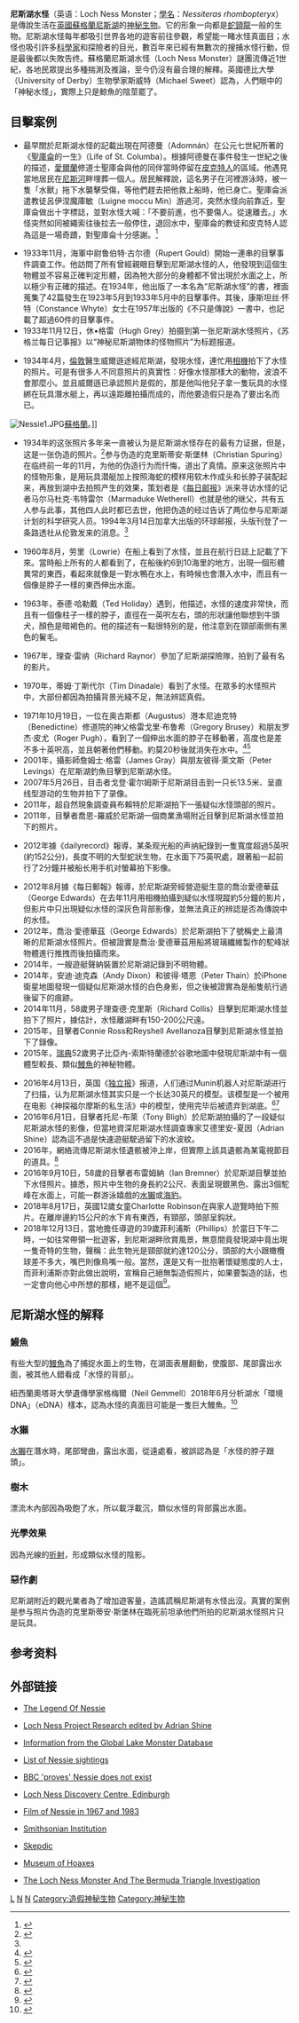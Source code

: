 {{Infobox paranormal creature
|Creature_Name  = 尼斯湖水怪
|Image_Name     = Loch Ness monster views.svg
|Image_Caption  = 目擊者所描述的水怪形狀
|Sub_Grouping   = [[湖怪|湖怪]]
|AKA            = Nessie
|Country        = {{UK}}[[蘇格蘭|蘇格蘭]]
|Region         = [[尼斯湖|尼斯湖]]
|Grouping       = [[神秘生物|神秘生物]]
|Habitat        = 水棲
|First_Reported = 565年（古代傳說），<ref>The date is inferred from the oldest written source reporting a monster in Loch Ness, the [http://www.ucc.ie/celt/published/T201040/index.html Life of St. Columba] {{Wayback|url=http://www.ucc.ie/celt/published/T201040/index.html |date=20160817062133 }} (chapter 28).</ref><br />1933年（現代紀錄）。
|Last_Sighted   = 2012年
|Status         = 未证实
}}

'''尼斯湖水怪'''（英语：Loch Ness Monster；[[學名|學名]]：''Nessiteras rhombopteryx''）是傳說生活在[[英國|英國]][[蘇格蘭|蘇格蘭]][[尼斯湖|尼斯湖]]的[[神秘生物|神秘生物]]。它的形象一向都是[[蛇頸龍|蛇頸龍]]一般的生物。尼斯湖水怪每年都吸引世界各地的遊客前往參觀，希望能一睹水怪真面目；水怪也吸引許多[[科學家|科學家]]和探險者的目光，數百年來已經有無數次的搜捕水怪行動，但是最後都以失敗告终。蘇格蘭尼斯湖水怪（Loch Ness Monster）謎團流傳近1世紀，各地民眾提出多種揣測及推論，至今仍沒有最合理的解釋。英國德比大學（University of Derby）生物學家斯威特（Michael Sweet）認為，人們眼中的「神秘水怪」，實際上只是鯨魚的陰莖罷了。

== 目擊案例 ==
*最早關於尼斯湖水怪的記載出現在阿德曼（Adomnán）在公元七世紀所著的《[[聖高隆|聖庫侖]]的一生》（Life of St. Columba）。根據阿德曼在事件發生一世紀之後的描述，[[愛爾蘭|愛爾蘭]]修道士聖庫侖與他的同伴當時停留在[[皮克特人|皮克特人]]的區域。他遇見當地居民在[[尼斯河|尼斯河]]畔埋葬一個人。居民解釋說，這名男子在河裡游泳時，被一隻「水獸」拖下水襲擊受傷，等他們趕去把他救上船時，他已身亡。聖庫侖派遣教徒呂伊涅魔庫敏（Luigne moccu Min）游過河，突然水怪向前靠近，聖庫侖做出十字標誌，並對水怪大喊：「不要前進，也不要傷人。從速離去。」水怪突然如同被繩索往後拉去一般停住，退回水中，聖庫侖的教徒和皮克特人認為這是一場奇蹟，對聖庫侖十分感謝。<ref>{{Cite web|url=http://tech.sina.com.cn/d/2008-02-21/13492034513.shtml|title=《科学世界》：真的有“湖怪”吗？|accessdate=2017年5月7日|author=方舟子|date=|publisher=新浪网|archive-date=2017-07-29|archive-url=https://web.archive.org/web/20170729001306/http://tech.sina.com.cn/d/2008-02-21/13492034513.shtml|dead-url=no}}</ref>

*1933年11月，海軍中尉鲁伯特·古尔德（Rupert Gould）開始一連串的目擊事件調查工作。他訪問了所有曾經親眼目擊到尼斯湖水怪的人，他發現到這個生物體並不容易正確判定形體，因為牠大部分的身體都不曾出現於水面之上，所以極少有正確的描述。在1934年，他出版了一本名為“尼斯湖水怪”的書，裡面蒐集了42篇發生在1923年5月到1933年5月中的目擊事件。其後，康斯坦丝·怀特（Constance Whyte）女士在1957年出版的《不只是傳說》一書中，也記載了超過60件的目擊事件。
*1933年11月12日，休•格雷（Hugh Grey）拍摄到第一张尼斯湖水怪照片，《苏格兰每日记事报》以“神秘尼斯湖物体的怪物照片”为标题报道。

*1934年4月，[[倫敦|倫敦]]醫生威爾遜途經尼斯湖，發現水怪，連忙用[[相機|相機]]拍下了水怪的照片。可是有很多人不同意照片的真實性：好像水怪那樣大的動物，波浪不會那麼小。並且威爾遜已承認照片是假的，那是他叫他兒子拿一隻玩具的水怪綁在玩具潛水艇上，再以遠距離拍攝而成的，而他要造假只是為了要出名而已。
[[File:Nessie1.JPG|thumb]][[蘇格蘭|蘇格蘭]]。]]

*1934年的这张照片多年来一直被认为是尼斯湖水怪存在的最有力证据，但是，这是一张伪造的照片。<ref name=":0">{{Cite web|url=https://news.google.com/newspapers?nid=1243&dat=19940314&id=YpZTAAAAIBAJ&sjid=F4cDAAAAIBAJ&pg=6946,1553547&hl=en|title=The Bulletin - Google News Archive Search|accessdate=2017-03-09|work=news.google.com|archive-date=2016-06-03|archive-url=https://web.archive.org/web/20160603211902/https://news.google.com/newspapers?nid=1243&dat=19940314&id=YpZTAAAAIBAJ&sjid=F4cDAAAAIBAJ&pg=6946,1553547&hl=en|dead-url=no}}</ref>参与伪造的克里斯蒂安·斯堡林（Christian Spuring）在临终前一年的11月，为他的伪造行为而忏悔，道出了真情。原来这张照片中的怪物形象，是用玩具潜艇加上按照海蛇的模样用软木作成头和长脖子装配起来，再放到湖中去拍照产生的效果，策划者是《[[每日邮报|每日邮报]]》派来寻访水怪的记者马尔马杜克·韦特雷尔（Marmaduke Wetherell）也就是他的继父，共有五人参与此事，其他四人此时都已去世，他把伪造的经过告诉了两位参与尼斯湖计划的科学研究人员。1994年3月14日加拿大出版的环球邮报，头版刊登了一条路透社从伦敦发来的消息。<ref name=":0" />

*1960年8月，劳里（Lowrie）在船上看到了水怪，並且在航行日誌上記載了下來。當時船上所有的人都看到了，在船後約6到10海里的地方，出現一個形體異常的東西，看起來就像是一對水鴨在水上，有時候也會潛入水中，而且有一個像是脖子一樣的東西伸出水面。

*1963年，泰德·哈勒戴（Ted Holiday）遇到，他描述，水怪的速度非常快，而且有一個像柱子一樣的脖子，直徑在一英呎左右，頭的形狀讓他聯想到牛頭犬，顏色是暗褐色的。他的描述有一點很特別的是，他注意到在頸部兩側有黑色的鬢毛。

*1967年，理查·雷纳（Richard Raynor）參加了尼斯湖探險隊，拍到了最有名的影片。

*1970年，蒂姆·丁斯代尔（Tim Dinadale）看到了水怪。在眾多的水怪照片中，大部份都因為拍攝背景光綫不足，無法辨認真假。

*1971年10月19日，一位在奥古斯都（Augustus）港本尼迪克特（Benedictine）修道院的神父格雷戈里·布鲁希（Gregory Brusey）和朋友罗杰·皮尤（Roger Pugh），看到了一個伸出水面的脖子在移動著，高度也是差不多十英呎高，並且朝著他們移動。約莫20秒後就消失在水中。<ref>{{cite journal| language =| author =陶世龙| title =水怪不怪| url =http://www.oursci.org/magazine/200108/010812.htm| journal =《三思科学》电子杂志| volume =| issue =第二期 2001年8月1日| pages =| year =2001| id =| deadurl =yes| archiveurl =https://web.archive.org/web/20080719183227/http://www.oursci.org/magazine/200108/010812.htm| archivedate =2008年7月19日}}</ref><ref>{{cite web |url=http://wlcguide.blogbus.com/logs/11621571.html |title=存档副本 |accessdate=2008-08-02 |deadurl=yes |archiveurl=https://web.archive.org/web/20081003033434/http://wlcguide.blogbus.com/logs/11621571.html |archivedate=2008-10-03 }}</ref>
*2001年，攝影師詹姆士·格雷（James Gray）與朋友彼得·萊文斯（Peter Levings）在尼斯湖釣魚目擊到尼斯湖水怪。
*2007年5月26日，目击者戈登·霍尔姆斯于尼斯湖目击到一只长13.5米、呈直线型游动的生物并拍下了录像。
*2011年，超自然現象調查員布賴特於尼斯湖拍下一張疑似水怪頭部的照片。
*2011年，目擊者喬恩-羅威於尼斯湖一個商業漁場附近目擊到尼斯湖水怪並拍下的照片。

*2012年據《dailyrecord》報導，某条观光船的声纳紀錄到一隻寬度超過5英呎(約152公分)，長度不明的大型蛇狀生物，在水面下75英呎處，跟著船一起前行了2分鐘并被船长用手机对螢幕拍下影像。

*2012年8月據《每日郵報》報導，於尼斯湖旁經營遊艇生意的喬治愛德華茲（George Edwards）在去年11月用相機拍攝到疑似水怪現蹤約5分鐘的影片，但影片中只出現疑似水怪的深灰色背部影像，並無法真正的辨認是否為傳說中的水怪。
*2012年，喬治·愛德華茲（George Edwards）於尼斯湖拍下了號稱史上最清晰的尼斯湖水怪照片。但被證實是喬治·愛德華茲用船將玻璃纖維製作的駝峰狀物體進行推拽而後拍攝而來。
*2014年，一艘遊艇聲納裝置於尼斯湖記錄到不明物體。
*2014年，安迪·迪克森（Andy Dixon）和彼得·塔恩（Peter Thain）於iPhone衛星地圖發現一個疑似尼斯湖水怪的白色身影，但之後被證實為是船隻航行過後留下的痕跡。
*2014年11月，58歲男子理查德·克里斯（Richard Collis）目擊到尼斯湖水怪並拍下了照片，據估計，水怪離湖畔有150-200公尺遠。
*2015年，目擊者Connie Ross和Reyshell Avellanoza目擊到尼斯湖水怪並拍下了錄像。
*2015年，[[瑞典|瑞典]]52歲男子比亞內-索斯特蘭德於谷歌地圖中發現尼斯湖中有一個體型較長、類似[[鰻魚|鰻魚]]的神秘物體。

*2016年4月13日，英国《[[独立报|独立报]]》报道，人们通过Munin机器人对尼斯湖进行了扫描，认为尼斯湖水怪其实只是一个长达30英尺的模型。该模型是一个被用在电影《神探福尔摩斯的私生活》中的模型，使用完毕后被遗弃到湖底。<ref>{{Cite web|url=http://jandan.net/2016/04/16/monster-ness.html|title=尼斯湖水怪的真相：其实就是个电影道具|accessdate=2017年4月22日|author=一只咸鱼|date=2016年4月16日|publisher=煎蛋网|archive-url=https://web.archive.org/web/20170423151313/http://jandan.net/2016/04/16/monster-ness.html|archive-date=2017年4月23日|dead-url=yes}}</ref><ref>{{Cite web|url=http://www.mnn.com/lifestyle/arts-culture/blogs/long-lost-monster-prop-discovered-bottom-loch-ness|title=We found Nessie?Sorry, just a movie prop|accessdate=2017年4月22日|author=|date=|publisher=mnn|archive-date=2017年4月23日|archive-url=https://web.archive.org/web/20170423151950/http://www.mnn.com/lifestyle/arts-culture/blogs/long-lost-monster-prop-discovered-bottom-loch-ness|dead-url=no}}</ref>
*2016年6月1日，目擊者托尼-布萊（Tony Bligh）於尼斯湖拍攝的了一段疑似尼斯湖水怪的影像，但當地資深尼斯湖水怪調查專家艾德里安-夏因（Adrian Shine）認為這不過是快速遊艇駛過留下的水波紋。
*2016年，網絡流傳尼斯湖水怪遺骸被沖上岸，但實際上該具遺骸為某電視節目的道具。<ref>{{Cite web|url=http://www.snopes.com/loch-ness-monster-carcass/|title=Images purportedly showing the skeletal remains of the Loch Ness Monster were actually taken from the set-up of a television show.|accessdate=2017年4月28日|author=Dan Evon|date=2016年6月30日|publisher=snopes.}}</ref>
*2016年9月10日，58歲的目擊者布雷姆納（Ian Bremner）於尼斯湖目擊並拍下水怪照片。據悉，照片中生物的身長約2公尺、表面呈現銀黑色、露出3個駝峰在水面上，可能一群游泳嬉戲的[[水獺|水獺]]或[[海豹|海豹]]。
*2018年8月17日，英國12歲女童Charlotte Robinson在與家人遊覽時拍下照片。在離岸邊約15公尺的水下肯有東西，有頸部，頭部呈鈎狀。
*2018年12月13日，當地擔任導遊的39歲菲利浦斯（Phillips）於當日下午二時，一如往常帶領一批遊客，到尼斯湖畔欣賞風景，無意間竟發現湖中竟出現一隻奇特的生物，聲稱：此生物光是頸部就約達120公分，頭部的大小跟橄欖球差不多大，嘴巴則像鳥嘴一般。當然，還是又有一批抱著懷疑態度的人士，而菲利浦斯亦對此做出說明，宣稱自己絕無製造假照片，如果要製造的話，也一定會向他心中所想的那樣，絕不是這個<ref>{{Cite web|url=https://tw.news.yahoo.com/%E6%8B%8D%E5%88%B0%E4%BA%86-%E5%B0%8E%E9%81%8A%E9%A9%9A%E9%81%87%E5%B0%BC%E6%96%AF%E6%B9%96%E6%B0%B4%E6%80%AA-%E8%A9%AD%E7%95%B0-%E5%87%B8%E7%9C%BC%E9%B3%A5%E5%98%B4%E7%85%A7-%E6%9B%9D%E5%85%89-082254863.html|title=拍到了！導遊驚遇尼斯湖水怪 詭異「凸眼鳥嘴照」曝光 - Yahoo奇摩新聞|accessdate=2018-12-20|work=tw.news.yahoo.com|language=zh-TW|archive-date=2018-12-21|archive-url=https://web.archive.org/web/20181221041450/https://tw.news.yahoo.com/%E6%8B%8D%E5%88%B0%E4%BA%86-%E5%B0%8E%E9%81%8A%E9%A9%9A%E9%81%87%E5%B0%BC%E6%96%AF%E6%B9%96%E6%B0%B4%E6%80%AA-%E8%A9%AD%E7%95%B0-%E5%87%B8%E7%9C%BC%E9%B3%A5%E5%98%B4%E7%85%A7-%E6%9B%9D%E5%85%89-082254863.html|dead-url=no}}</ref>。

==尼斯湖水怪的解释==
=== 鰻魚 ===
有些大型的[[鰻魚|鰻魚]]為了捕捉水面上的生物，在湖面表層翻動，使腹部、尾部露出水面，被其他人錯看成「水怪的背部」。

紐西蘭奧塔哥大學遺傳學家格梅爾（Neil Gemmell）2018年6月分析湖水「環境DNA」（eDNA）樣本，認為水怪的真面目可能是一隻巨大鰻魚。<ref>{{Cite web|title=尼斯湖水怪之謎揭曉！科學家：牠的真面目可能是巨鰻|url=https://udn.com/news/story/6812/4031680|accessdate=2019-09-06|last=聯合新聞網|work=聯合新聞網|language=zh-TW|archive-date=2019-09-06|archive-url=https://web.archive.org/web/20190906115525/https://udn.com/news/story/6812/4031680|dead-url=no}}</ref>

=== 水獺 ===
[[水獺|水獺]]在潛水時，尾部彎曲，露出水面，從遠處看，被誤認為是「水怪的脖子跟頭」。
=== 樹木 ===
漂流木內部因為吸飽了水，所以載浮載沉，類似水怪的背部露出水面。

=== 光學效果 ===
因為光線的[[折射|折射]]，形成類似水怪的陰影。

===惡作劇=== 
尼斯湖附近的觀光業者為了增加遊客量，造謠謊稱尼斯湖有水怪出沒。真實的案例是参与照片伪造的克里斯蒂安·斯堡林在臨死前坦承他們所拍的尼斯湖水怪照片只是玩具。

== 参考资料 ==
{{Reflist|2}}

== 外部链接 ==
{{Commons category|Loch Ness Monster}}
* {{en}}[https://web.archive.org/web/20060925151715/http://www.nessie.co.uk/index.html The Legend Of Nessie]
* {{en}}[http://www.lochnessproject.org Loch Ness Project Research edited by Adrian Shine] {{Wayback|url=http://www.lochnessproject.org/ |date=20060615011242 }}
* {{en}}[https://web.archive.org/web/20060715064156/http://www.lakedragons.livingdinos.com/lochnessmonster.html  Information from the Global Lake Monster Database]
* {{en}}[https://web.archive.org/web/20070208084602/http://www.sansilke.freeserve.co.uk/nessie/sight.html List of Nessie sightings]
* {{en}}[http://news.bbc.co.uk/2/hi/science/nature/3096839.stm BBC 'proves' Nessie does not exist] {{Wayback|url=http://news.bbc.co.uk/2/hi/science/nature/3096839.stm |date=20180728024613 }}
* {{en}}[http://www.lochnessdiscovery.com/ Loch Ness Discovery Centre, Edinburgh] {{Wayback|url=http://www.lochnessdiscovery.com/ |date=20060830095646 }}
* {{en}}[https://web.archive.org/web/20061105150804/http://www.beckjord.com/nessie/ Film of Nessie in 1967 and 1983]
* {{en}}[https://web.archive.org/web/20060830162732/http://www.si.edu/resource/faq/nmnh/lochness.htm Smithsonian Institution]
* {{en}}[http://www.skepdic.com/nessie.html Skepdic] {{Wayback|url=http://www.skepdic.com/nessie.html |date=20060806024736 }}
* {{en}}[http://www.museumofhoaxes.com/nessiehoaxes.html Museum of Hoaxes] {{Wayback|url=http://www.museumofhoaxes.com/nessiehoaxes.html |date=20060823194423 }}
* {{en}}[https://web.archive.org/web/20060901105526/http://www.matmice.com/home/lochnessmonsterandbermudatriangle/ The Loch Ness Monster And The Bermuda Triangle Investigation]
{{神秘动物学}}
{{Taxonbar|from=Q49658}}

[[Category:苏格兰传奇生物|L]]
[[Category:歐洲傳說生物|N]]
[[Category:湖棲神秘生物|N]]
[[Category:造假神秘生物|Category:造假神秘生物]]
[[Category:神秘生物|Category:神秘生物]]